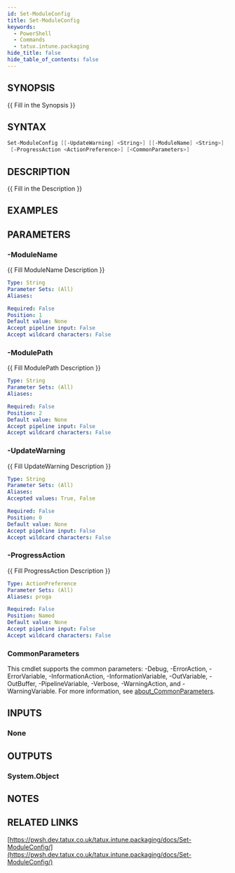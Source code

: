 ```yaml
---
id: Set-ModuleConfig
title: Set-ModuleConfig
keywords:
  - PowerShell
  - Commands
  - tatux.intune.packaging
hide_title: false
hide_table_of_contents: false
---
```


## SYNOPSIS

\{\{ Fill in the Synopsis \}\}

## SYNTAX

```powershell
Set-ModuleConfig [[-UpdateWarning] <String>] [[-ModuleName] <String>] [[-ModulePath] <String>]
 [-ProgressAction <ActionPreference>] [<CommonParameters>]
```

## DESCRIPTION

\{\{ Fill in the Description \}\}

## EXAMPLES

## PARAMETERS

### -ModuleName

\{\{ Fill ModuleName Description \}\}

```yaml
Type: String
Parameter Sets: (All)
Aliases:

Required: False
Position: 1
Default value: None
Accept pipeline input: False
Accept wildcard characters: False
```

### -ModulePath

\{\{ Fill ModulePath Description \}\}

```yaml
Type: String
Parameter Sets: (All)
Aliases:

Required: False
Position: 2
Default value: None
Accept pipeline input: False
Accept wildcard characters: False
```

### -UpdateWarning

\{\{ Fill UpdateWarning Description \}\}

```yaml
Type: String
Parameter Sets: (All)
Aliases:
Accepted values: True, False

Required: False
Position: 0
Default value: None
Accept pipeline input: False
Accept wildcard characters: False
```

### -ProgressAction

\{\{ Fill ProgressAction Description \}\}

```yaml
Type: ActionPreference
Parameter Sets: (All)
Aliases: proga

Required: False
Position: Named
Default value: None
Accept pipeline input: False
Accept wildcard characters: False
```

### CommonParameters

This cmdlet supports the common parameters: -Debug, -ErrorAction, -ErrorVariable, -InformationAction, -InformationVariable, -OutVariable, -OutBuffer, -PipelineVariable, -Verbose, -WarningAction, and -WarningVariable. For more information, see [about_CommonParameters](http://go.microsoft.com/fwlink/?LinkID=113216).

## INPUTS

### None

## OUTPUTS

### System.Object

## NOTES

## RELATED LINKS

[https://pwsh.dev.tatux.co.uk/tatux.intune.packaging/docs/Set-ModuleConfig/](https://pwsh.dev.tatux.co.uk/tatux.intune.packaging/docs/Set-ModuleConfig/)
